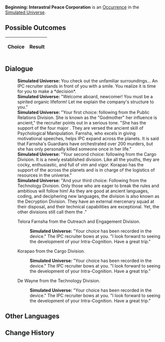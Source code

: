 {{Simulated Universe Event Infobox
|title         = Beginning: Interastral Peace Corporation
|image         = Trailblaze Secret 8.png
|type          =
|domains_su    = 
|domains_ext   = 
|domains_swarm = 
|domains_gng   = 
|requirements  =
|prev          = 
|next          = 
|indexRewards  =
|characters    = 
}}
'''Beginning: Interastral Peace Corporation''' is an [[Simulated Universe/Occurrence|Occurrence]] in the [[Simulated Universe]].

==Possible Outcomes==
{| class="article-table"
!Choice
!Result

|}

<!--
==Gameplay Notes==

-->
==Dialogue==
{{Dialogue Start}}
:'''Simulated Universe:''' You check out the unfamiliar surroundings... An IPC recruiter stands in front of you with a smile. You realize it is time for you to make a *decision*.
:'''Simulated Universe:''' "Welcome aboard, newcomer! You must be a spirited organic lifeform! Let me explain the company's structure to you."
:'''Simulated Universe:''' "Your first choice: following {{Color|Keyword|Telora Farnsha}} from the Public Relations Division. She is known as the "Godmother" her influence is ancient," the recruiter points out in a serious tone. "She has the support of the four major {{Color|Keyword|Guardians}}. They are versed the ancient skill of Psychological Manipulation. Farnsha, who excels in giving motivational speeches, helps IPC expand across the planets. It is said that Farnsha's Guardians have orchestrated over 200 murders, but she has only personally killed someone once in her life."
:'''Simulated Universe:''' "Your second choice: following {{Color|Keyword|Korapao}} from the Cargo Division. It is a newly established division. Like all the youths, they are cocky, enthusiastic, and full of vim and vigor. Korapao has the support of the {{Color|Keyword|Associates}} across the planets and is in charge of the logistics of resources in the universe."
:'''Simulated Universe:''' "And your third choice: Following {{Color|Keyword|De Wayne}} from the Technology Division. Only those who are eager to break the rules and ambitious will follow him! As they are good at ancient languages, coding, and deciphering new languages, the division is also known as the Decryption Division. They have an external mercenary squad at their disposal, and their technical capabilities are exceptional. Yet, the other divisions still call them the {{Color|Keyword|Mavericks}}."
:{{DIcon|Arrow}} Telora Farnsha from the Outreach and Engagement Division.
::'''Simulated Universe:''' "Your choice has been recorded in the device." The IPC recruiter bows at you. "I look forward to seeing the development of your Intra-Cognition. Have a great trip."
:{{DIcon|Arrow}} Korapao from the Cargo Division.
::'''Simulated Universe:''' "Your choice has been recorded in the device." The IPC recruiter bows at you. "I look forward to seeing the development of your Intra-Cognition. Have a great trip."
:{{DIcon|Arrow}} De Wayne from the Technology Division.
::'''Simulated Universe:''' "Your choice has been recorded in the device." The IPC recruiter bows at you. "I look forward to seeing the development of your Intra-Cognition. Have a great trip."
{{Dialogue End}}

==Other Languages==
{{Other Languages
|en    = Beginning: Interastral Peace Corporation
|zhs   = 开端•星际和平公司
|zht   = 開端•星際和平公司
|ja    = {{Rubi|発端|ほったん}}・スターピースカンパニー
|ko    = 시작•스타피스 컴퍼니
|es    = Comienzo: Corporación para la Paz Interastral
|fr    = Débuts à la CPI
|ru    = Начало: Корпорация межзвёздного мира
|th    = จุดเริ่มต้น: องค์กรสันติภาพแห่งดวงดาว
|vi    = Khởi Đầu - Công Ty Hành Tinh Hòa Bình
|de    = Der Anfang: Interastrale Friedenskorporation
|id    = Permulaan: Interastral Peace Corporation
|pt    = Início: Corporação da Paz Interastral
}}

==Change History==
{{Change History|1.0}}
